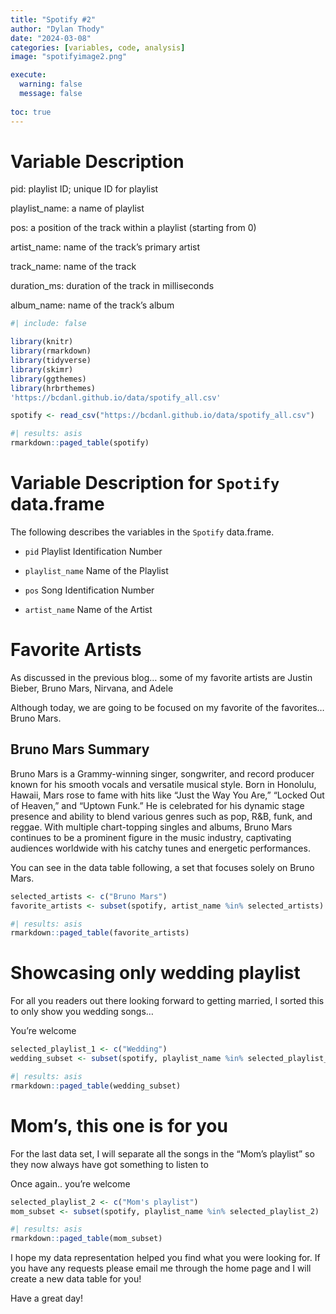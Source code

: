 ```yaml
---
title: "Spotify #2"
author: "Dylan Thody"
date: "2024-03-08"
categories: [variables, code, analysis]
image: "spotifyimage2.png"

execute: 
  warning: false
  message: false
  
toc: true
---
```


# Variable Description

pid: playlist ID; unique ID for playlist

playlist_name: a name of playlist

pos: a position of the track within a playlist (starting from 0)

artist_name: name of the track’s primary artist

track_name: name of the track

duration_ms: duration of the track in milliseconds

album_name: name of the track’s album

```r
#| include: false

library(knitr)
library(rmarkdown)
library(tidyverse)
library(skimr)
library(ggthemes)
library(hrbrthemes)
'https://bcdanl.github.io/data/spotify_all.csv'
```

```r
spotify <- read_csv("https://bcdanl.github.io/data/spotify_all.csv")
```

```r
#| results: asis
rmarkdown::paged_table(spotify)
```



# Variable Description for `Spotify` data.frame

The following describes the variables in the `Spotify` data.frame.

- `pid`
Playlist Identification Number

- `playlist_name`
Name of the Playlist

- `pos`
Song Identification Number

- `artist_name`
Name of the Artist

# Favorite Artists

As discussed in the previous blog... some of my favorite artists are Justin Bieber, Bruno Mars, Nirvana, and Adele

Although today, we are going to be focused on my favorite of the favorites... Bruno Mars.

## Bruno Mars Summary

Bruno Mars is a Grammy-winning singer, songwriter, and record producer known for his smooth vocals and versatile musical style. Born in Honolulu, Hawaii, Mars rose to fame with hits like "Just the Way You Are," "Locked Out of Heaven," and "Uptown Funk." He is celebrated for his dynamic stage presence and ability to blend various genres such as pop, R&B, funk, and reggae. With multiple chart-topping singles and albums, Bruno Mars continues to be a prominent figure in the music industry, captivating audiences worldwide with his catchy tunes and energetic performances.


You can see in the data table following, a set that focuses solely on Bruno Mars.

```r
selected_artists <- c("Bruno Mars")
favorite_artists <- subset(spotify, artist_name %in% selected_artists)
```

```r
#| results: asis
rmarkdown::paged_table(favorite_artists)
```

# Showcasing only wedding playlist

For all you readers out there looking forward to getting married, I sorted this to only show you wedding songs...

You're welcome 

```r
selected_playlist_1 <- c("Wedding")
wedding_subset <- subset(spotify, playlist_name %in% selected_playlist_1)
```

```r
#| results: asis
rmarkdown::paged_table(wedding_subset)
```

# Mom's, this one is for you

For the last data set, I will separate all the songs in the "Mom's playlist" so they now always have got something to listen to

Once again.. you're welcome

```r
selected_playlist_2 <- c("Mom's playlist")
mom_subset <- subset(spotify, playlist_name %in% selected_playlist_2)
```

```r
#| results: asis
rmarkdown::paged_table(mom_subset)
```

I hope my data representation helped you find what you were looking for. If you have any requests please email me through the home page and I will create a new data table for you!

Have a great day!